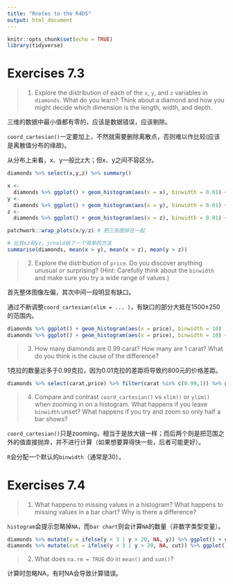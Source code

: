 ```yaml
---
title: "Rnotes to the R4DS"
output: html_document
---
```


```r
knitr::opts_chunk$set(echo = TRUE)
library(tidyverse)
```

# Exercises 7.3

> 1.  Explore the distribution of each of the `x`, `y`, and `z` variables in `diamonds`.
>     What do you learn?
>     Think about a diamond and how you might decide which dimension is the length, width, and depth.

三维的数据中最小值都有零的，应该是数据错误，应该剔除。

`coord_cartesian()`一定要加上，不然就需要删除离散点，否则难以作比较(应该是离散值分布的缘故)。

从分布上来看，x、y一般比z大；但x、y之间不容区分。

```r
diamonds %>% select(x,y,z) %>% summary()

x <-
  diamonds %>% ggplot() + geom_histogram(aes(x = x), binwidth = 0.01) + labs(x = 'x:length') + coord_cartesian(xlim = c(0, 10))
y <-
  diamonds %>% ggplot() + geom_histogram(aes(x = y), binwidth = 0.01) + labs(x = 'y:width') + coord_cartesian(xlim = c(0, 10))
z <-
  diamonds %>% ggplot() + geom_histogram(aes(x = z), binwidth = 0.01) + labs(x = 'z:depth') + coord_cartesian(xlim = c(0, 10))

patchwork::wrap_plots(x/y/z) # 把三张图排在一起

# 比较xz和yz，jrnold给了一个简单的方法
summarise(diamonds, mean(x > y), mean(x > z), mean(y > z))
```

> 2.  Explore the distribution of `price`.
>     Do you discover anything unusual or surprising?
>     (Hint: Carefully think about the `binwidth` and make sure you try a wide range of values.)

首先整体图像左偏，其次中间一段明显有缺口。

通过不断调整`coord_cartesian(xlim = ... )`，有缺口的部分大抵在1500±250的范围内。

```r
diamonds %>% ggplot() + geom_histogram(aes(x = price), binwidth = 10)
diamonds %>% ggplot() + geom_histogram(aes(x = price), binwidth = 10) + coord_cartesian(xlim = c(1250, 1750))
```

> 3.  How many diamonds are 0.99 carat?
>     How many are 1 carat?
>     What do you think is the cause of the difference?

1克拉的数量远多于0.99克拉，因为0.01克拉的差距将导致约800元的价格差距。

```r
diamonds %>% select(carat,price) %>% filter(carat %in% c(0.99,1)) %>% group_by(carat) %>% summarise(n=n(),mean(price))
```

> 4.  Compare and contrast `coord_cartesian()` vs `xlim()` or `ylim()` when zooming in on a histogram.
>     What happens if you leave `binwidth` unset?
>     What happens if you try and zoom so only half a bar shows?

`coord_cartesian()`只是zooming，相当于是放大镜一样；而后两个则是把范围之外的值直接抛弃，并不进行计算（如果想要算得快一些，后者可能更好）。

`R`会分配一个默认的`binwidth`（通常是30）。

# Exercises 7.4

>1.  What happens to missing values in a histogram?
>    What happens to missing values in a bar chart?
>    Why is there a difference?

`histogram`会提示忽略掉`NA`，而`bar chart`则会计算`NA`的数量（非数字类型变量）。

```r
diamonds %>% mutate(y = ifelse(y < 3 | y > 20, NA, y)) %>% ggplot() + geom_histogram(aes(x = y))
diamonds %>% mutate(cut = ifelse(y < 3 | y > 20, NA, cut)) %>% ggplot() + geom_bar(aes(x = as.character(cut)))
```

> 2.  What does `na.rm = TRUE` do in `mean()` and `sum()`?

计算时忽略NA，有时NA会导致计算错误。